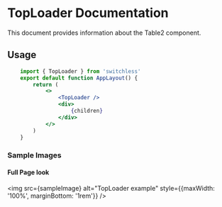 


<Meta title='Exported via npm/styled/others/Top Loader' />

# TopLoader Documentation

This document provides information about the Table2 component.
## Usage

```jsx
    import { TopLoader } from 'switchless'
    export default function AppLayout() {
        return (
            <>
                <TopLoader />
                <div>
                    {children}
                </div>
            </>
        )
    }

```


### Sample Images

#### Full Page look
<img src={sampleImage} alt="TopLoader example" style={{maxWidth: '100%', marginBottom: '1rem'}} />



